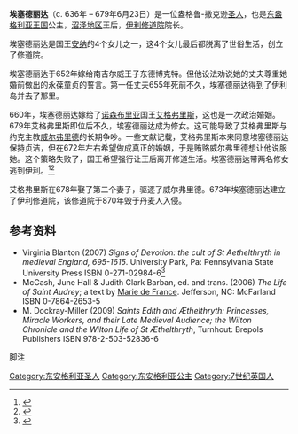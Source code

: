 {{Infobox saint
|name=圣埃塞德丽达
|birth_date=c. 636
|death_date={{death date|679|6|23|mf=y}}
|feast_day=6月23日
|venerated_in=[[罗马天主教|罗马天主教]]; [[英国圣公会|英国圣公会]]; [[东正教|东正教]]
|image=Saint Etheldreda.JPG
|imagesize=275px
|caption=圣埃塞德丽达在祭坛前祈祷<br>
<small>出自《Little Pictorial Lives of the Saints》，Benziger兄弟作于1878年</small>
|birth_place=[[萨福克郡|萨福克郡]][[埃克斯宁|埃克斯宁]]
|death_place=[[剑桥郡|剑桥郡]][[伊利_(剑桥郡)|伊利]]
|titles=
|beatified_date=
|beatified_place=
|beatified_by=
|canonized_date=
|canonized_place=
|canonized_by=
|attributes=
|patronage=
|major_shrine=[[圣埃塞德丽达教堂|圣埃塞德丽达教堂]]
|suppressed_date=
|issues=
|prayer=
|prayer_attrib=
}}
'''埃塞德丽达'''（c. 636年 – 679年6月23日）是一位盎格鲁-撒克逊[[圣人|圣人]]，也是[[东盎格利亚王国|东盎格利亚王国]]公主，[[沼泽地区|沼泽地区]]王后，[[伊利修道院|伊利修道院]]院长。

埃塞德丽达是国王[[安纳_(东盎格利亚国王)|安纳]]的4个女儿之一，这4个女儿最后都脱离了世俗生活，创立了修道院。

埃塞德丽达于652年嫁给南吉尔威王子东德博克特。但他设法劝说她的丈夫尊重她婚前做出的永葆童贞的誓言。第一任丈夫655年死前不久，埃塞德丽达得到了伊利岛并去了那里。

660年，埃塞德丽达嫁给了[[诺森布里亚|诺森布里亚]]国王[[艾格弗里斯|艾格弗里斯]]，这也是一次政治婚姻。679年艾格弗里斯即位后不久，埃塞德丽达成为修女。这可能导致了艾格弗里斯与约克主教[[威尔弗里德|威尔弗里德]]的长期争吵。一些文献记载，艾格弗里斯本来同意埃塞德丽达保持贞洁，但在672年左右希望做成真正的婚姻，于是贿赂威尔弗里德想让他说服她。这个策略失败了，国王希望强行让王后离开修道生活。埃塞德丽达带两名修女逃到伊利。<ref>{{cite web|title=National Monument Record for St Æthelreda's nunnery|url=http://www.pastscape.org.uk/hob.aspx?hob_id=348635|accessdate=2009-08-18|archive-date=2012-04-06|archive-url=https://web.archive.org/web/20120406211915/http://www.pastscape.org.uk/hob.aspx?hob_id=348635|dead-url=no}}</ref><ref>{{Cite web|title=David Roffe's web page about St Æthelreda|url=http://www.roffe.co.uk/alftham.htm|accessdate=2009-08-18|archive-date=2020-02-18|archive-url=https://web.archive.org/web/20200218054635/http://www.roffe.co.uk/alftham.htm|dead-url=no}}</ref> 

艾格弗里斯在678年娶了第二个妻子，驱逐了威尔弗里德。673年埃塞德丽达建立了伊利修道院，该修道院于870年毁于丹麦人入侵。

==参考资料==
*Virginia Blanton (2007) ''Signs of Devotion: the cult of St Aethelthryth in medieval England, 695-1615''. University Park, Pa: Pennsylvania State University Press ISBN 0-271-02984-6<ref>{{cite web|url=http://catdir.loc.gov/catdir/toc/ecip075/2006037231.html|title=Table of contents for ''Signs of Devotion''|publisher=Library of Congress|accessdate=27 November 2010|archive-date=2011-09-19|archive-url=https://web.archive.org/web/20110919215350/http://catdir.loc.gov/catdir/toc/ecip075/2006037231.html|dead-url=no}}</ref>
*McCash, June Hall & Judith Clark Barban, ed. and trans. (2006) ''The Life of Saint Audrey''; a text by [[Marie_de_France|Marie de France]]. Jefferson, NC: McFarland ISBN 0-7864-2653-5
*M. Dockray-Miller (2009) ''Saints Edith and Æthelthryth: Princesses, Miracle Workers, and their Late Medieval Audience; the Wilton Chronicle and the Wilton Life of St Æthelthryth'', Turnhout: Brepols Publishers ISBN 978-2-503-52836-6

;脚注
{{Reflist}}

{{DEFAULTSORT:Aethelthryth}}
[[Category:东安格利亚圣人|Category:东安格利亚圣人]]
[[Category:东安格利亚公主|Category:东安格利亚公主]]
[[Category:7世纪英国人|Category:7世纪英国人]]